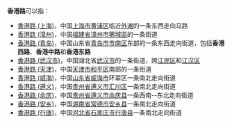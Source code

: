 '''香港路'''可以指：
* [[香港路_(上海)|香港路 (上海)]]，中国[[上海市|上海市]][[黄浦区|黄浦区]]临近[[外滩|外滩]]的一条东西走向马路
* [[香港路_(漳州)|香港路 (漳州)]]，中国[[福建省|福建省]][[漳州市|漳州市]][[薌城區|薌城區]]的一条街道
* [[香港路_(青岛)|香港路 (青岛)]]，中国山东省[[青岛市|青岛市]][[市南区|市南区]]东部的一条东西走向街道，包括'''香港西路'''、'''香港中路'''和'''香港东路'''
* [[香港路_(武汉市)|香港路 (武汉市)]]，中国湖北省[[武汉市|武汉市]]的一条街道，跨[[江岸区|江岸区]]和[[江汉区|江汉区]]
* [[香港路_(天津)|香港路 (天津)]]，中国[[天津市|天津市]][[和平区_(天津市)|和平区]]南部的一条街道
* [[香港路_(威海)|香港路 (威海)]]，中国[[山东省|山东省]][[威海市|威海市]]环翠区一条南北走向街道
* [[香港路_(遵义)|香港路 (遵义)]]，中国[[贵州省|贵州省]][[遵义市|遵义市]][[汇川区|汇川区]]一条南北走向街道
* [[香港路_(余庆)|香港路 (余庆)]]，中国[[贵州省|贵州省]][[遵义市|遵义市]][[余庆县|余庆县]]一条西南--东北走向街道
* [[香港路_(安乡)|香港路 (安乡)]]，中国[[湖南省|湖南省]][[常德市|常德市]][[安乡县|安乡县]]一条南北走向街道
* [[香港路_(行唐)|香港路 (行唐)]]，中国[[河北省|河北省]][[石家庄市|石家庄市]][[行唐县|行唐县]]一条南北走向街道
{{disambig|Cat=街道名消歧义}}